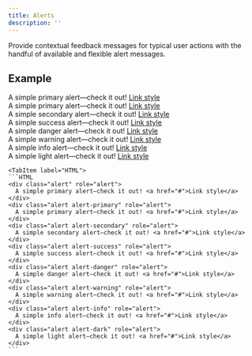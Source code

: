 ```yaml
---
title: Alerts
description: ''
---
```




Provide contextual feedback messages for typical user actions with the handful of available and flexible alert messages.

## Example


<Tabs>
	<TabItem label="Example">
    <div class="alert" role="alert">
      A simple primary alert—check it out! <a href="#">Link style</a>
    </div>
    <div class="alert alert-primary" role="alert">
      A simple primary alert—check it out! <a href="#">Link style</a>
    </div>
    <div class="alert alert-secondary" role="alert">
      A simple secondary alert—check it out! <a href="#">Link style</a>
    </div>
    <div class="alert alert-success" role="alert">
      A simple success alert—check it out! <a href="#">Link style</a>
    </div>
    <div class="alert alert-danger" role="alert">
      A simple danger alert—check it out! <a href="#">Link style</a>
    </div>
    <div class="alert alert-warning" role="alert">
      A simple warning alert—check it out! <a href="#">Link style</a>
    </div>
    <div class="alert alert-info" role="alert">
      A simple info alert—check it out! <a href="#">Link style</a>
    </div>
    <div class="alert alert-dark" role="alert">
      A simple light alert—check it out! <a href="#">Link style</a>
    </div>
  </TabItem>

	<TabItem label="HTML">
    ```HTML
    <div class="alert" role="alert">
      A simple primary alert—check it out! <a href="#">Link style</a>
    </div>
    <div class="alert alert-primary" role="alert">
      A simple primary alert—check it out! <a href="#">Link style</a>
    </div>
    <div class="alert alert-secondary" role="alert">
      A simple secondary alert—check it out! <a href="#">Link style</a>
    </div>
    <div class="alert alert-success" role="alert">
      A simple success alert—check it out! <a href="#">Link style</a>
    </div>
    <div class="alert alert-danger" role="alert">
      A simple danger alert—check it out! <a href="#">Link style</a>
    </div>
    <div class="alert alert-warning" role="alert">
      A simple warning alert—check it out! <a href="#">Link style</a>
    </div>
    <div class="alert alert-info" role="alert">
      A simple info alert—check it out! <a href="#">Link style</a>
    </div>
    <div class="alert alert-dark" role="alert">
      A simple light alert—check it out! <a href="#">Link style</a>
    </div>
    ```
  </TabItem>
</Tabs>
